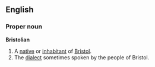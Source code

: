 ==English==
===Proper noun===
'''Bristolian'''
# A [[native]] or [[inhabitant]] of [[Bristol]].
# The [[dialect]] sometimes spoken by the people of Bristol.